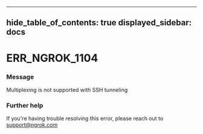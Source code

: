 

---
hide_table_of_contents: true
displayed_sidebar: docs
---


# ERR_NGROK_1104

### Message
Multiplexing is not supported with SSH tunneling

<ErrorDetails error="err_ngrok_1104" />



### Further help
If you're having trouble resolving this error, please reach out to [support@ngrok.com](mailto:support@ngrok.com?subject=Help%20with%20ERR_NGROK_1104)


